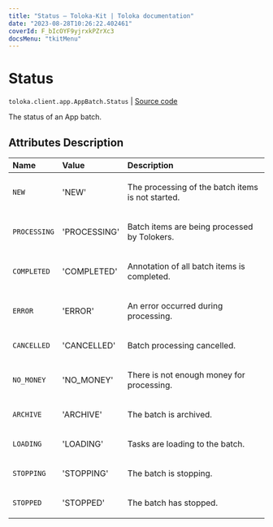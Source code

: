 ```yaml
---
title: "Status — Toloka-Kit | Toloka documentation"
date: "2023-08-28T10:26:22.402461"
coverId: F_bIcOYF9yjrxkPZrXc3
docsMenu: "tkitMenu"
---
```


# Status

`toloka.client.app.AppBatch.Status` | [Source code](https://github.com/Toloka/toloka-kit/blob/v1.2.1/src/client/app/__init__.py#L288)

The status of an App batch.

## Attributes Description

| Name | Value | Description |
| :------| :-----------| :----------| 
`NEW`|'NEW'|<p>The processing of the batch items is not started.</p>
`PROCESSING`|'PROCESSING'|<p>Batch items are being processed by Tolokers.</p>
`COMPLETED`|'COMPLETED'|<p>Annotation of all batch items is completed.</p>
`ERROR`|'ERROR'|<p>An error occurred during processing.</p>
`CANCELLED`|'CANCELLED'|<p>Batch processing cancelled.</p>
`NO_MONEY`|'NO_MONEY'|<p>There is not enough money for processing.</p>
`ARCHIVE`|'ARCHIVE'|<p>The batch is archived.</p>
`LOADING`|'LOADING'|<p>Tasks are loading to the batch.</p>
`STOPPING`|'STOPPING'|<p>The batch is stopping.</p>
`STOPPED`|'STOPPED'|<p>The batch has stopped.</p>